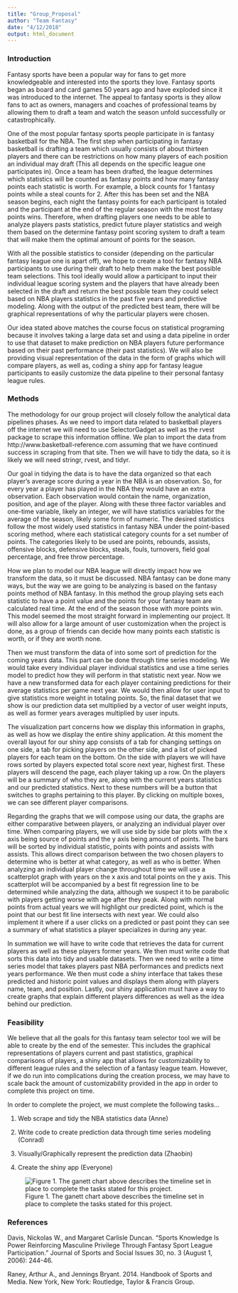 ```yaml
---
title: "Group_Proposal"
author: "Team Fantasy"
date: "4/12/2018"
output: html_document
---
```

### Introduction


Fantasy sports have been a popular way for fans to get more knowledgeable and interested into the sports they love. Fantasy sports began as board and card games 50 years ago and have exploded since it was introduced to the internet. The appeal to fantasy sports is they allow fans to act as owners, managers and coaches of professional teams by allowing them to draft a team and watch the season unfold successfully or catastrophically. 

One of the most popular fantasy sports people participate in is fantasy basketball for the NBA. The first step when participating in fantasy basketball is drafting a team which usually consists of about thirteen players and there can be restrictions on how many players of each position an individual may draft (This all depends on the specific league one participates in). Once a team has been drafted, the league determines which statistics will be counted as fantasy points and how many fantasy points each statistic is worth. For example, a block counts for 1 fantasy points while a steal counts for 2. After this has been set and the NBA season begins, each night the fantasy points for each participant is totaled and the participant at the end of the regular season with the most fantasy points wins. Therefore, when drafting players one needs to be able to analyze players pasts statistics, predict future player statistics and weigh them based on the determine fantasy point scoring system to draft a team that will make them the optimal amount of points for the season. 

With all the possible statistics to consider (depending on the particular fantasy league one is apart off), we hope to create a tool for fantasy NBA participants to use during their draft to help them make the best possible team selections. This tool ideally would allow a participant to input their individual league scoring system and the players that have already been selected in the draft and return the best possible team they could select based on NBA players statistics in the past five years and predictive modeling. Along with the output of the predicted best team, there will be graphical representations of why the particular players were chosen. 

Our idea stated above matches the course focus on statistical programing because it involves taking a large data set and using a data pipeline in order to use that dataset to make prediction on NBA players future performance based on their past performance (their past statistics). We will also be providing visual representation of the data in the form of graphs which will compare players, as well as, coding a shiny app for fantasy league participants to easily customize the data pipeline to their personal fantasy league rules. 


### Methods


The methodology for our group project will closely follow the analytical data pipelines phases. As we need to import data related to basketball players off the internet we will need to use SelectorGadget as well as the rvest package to scrape this information offline. We plan to import the data from http://www.basketball-reference.com assuming that we have continued success in scraping from that site. Then we will have to tidy the data, so it is likely we will need stringr, rvest, and tidyr. 


Our goal in tidying the data is to have the data organized so that each player’s average score during a year in the NBA is an observation. So, for every year a player has played in the NBA they would have an extra observation. Each observation would contain the name, organization, position, and age of the player. Along with these three factor variables and one-time variable, likely an integer, we will have statistics variables for the average of the season, likely some form of numeric. The desired statistics follow the most widely used statistics in fantasy NBA under the point-based scoring method, where each statistical category counts for a set number of points. The categories likely to be used are points, rebounds, assists, offensive blocks, defensive blocks, steals, fouls, turnovers, field goal percentage, and free throw percentage.


How we plan to model our NBA league will directly impact how we transform the data, so it must be discussed. NBA fantasy can be done many ways, but the way we are going to be analyzing is based on the fantasy points method of NBA fantasy. In this method the group playing sets each statistic to have a point value and the points for your fantasy team are calculated real time. At the end of the season those with more points win. This model seemed the most straight forward in implementing our project. It will also allow for a large amount of user customization when the project is done, as a group of friends can decide how many points each statistic is worth, or if they are worth none. 


Then we must transform the data of into some sort of prediction for the coming years data. This part can be done through time series modeling. We would take every individual player individual statistics and use a time series model to predict how they will perform in that statistic next year. Now we have a new transformed data for each player containing predictions for their average statistics per game next year. We would then allow for user input to give statistics more weight in totaling points. So, the final dataset that we show is our prediction data set multiplied by a vector of user weight inputs, as well as former years averages multiplied by user inputs.


The visualization part concerns how we display this information in graphs, as well as how we display the entire shiny application. At this moment the overall layout for our shiny app consists of a tab for changing settings on one side, a tab for picking players on the other side, and a list of picked players for each team on the bottom. On the side with players we will have rows sorted by players expected total score next year, highest first. These players will descend the page, each player taking up a row. On the players will be a summary of who they are, along with the current years statistics and our predicted statistics. Next to these numbers will be a button that switches to graphs pertaining to this player. By clicking on multiple boxes, we can see different player comparisons. 



Regarding the graphs that we will compose using our data, the graphs are either comparative between players, or analyzing an individual player over time. When comparing players, we will use side by side bar plots with the x axis being source of points and the y axis being amount of points. The bars will be sorted by individual statistic, points with points and assists with assists. This allows direct comparison between the two chosen players to determine who is better at what category, as well as who is better. When analyzing an individual player change throughout time we will use a scatterplot graph with years on the x axis and total points on the y axis. This scatterplot will be accompanied by a best fit regression line to be determined while analyzing the data, although we suspect it to be parabolic with players getting worse with age after they peak. Along with normal points from actual years we will highlight our predicted point, which is the point that our best fit line intersects with next year. We could also implement it where if a user clicks on a predicted or past point they can see a summary of what statistics a player specializes in during any year.

In summation we will have to write code that retrieves the data for current players as well as these players former years. We then must write code that sorts this data into tidy and usable datasets. Then we need to write a time series model that takes players past NBA performances and predicts next years performance. We then must code a shiny interface that takes these predicted and historic point values and displays them along with players name, team, and position. Lastly, our shiny application must have a way to create graphs that explain different players differences as well as the idea behind our prediction.


### Feasibility


We believe that all the goals for this fantasy team selector tool we will be able to create by the end of the semester.  This includes the graphical representations of players current and past statistics, graphical comparisons of players, a shiny app that allows for customizability to different league rules and the selection of a fantasy league team. However, if we do run into complications during the creation process, we may have to scale back the amount of customizability provided in the app in order to complete this project on time. 

In order to complete the project, we must complete the following tasks… 

1.	Web scrape and tidy the NBA statistics data (Anne)

2.	Write code to create prediction data through time series modeling (Conrad)

3.	Visually/Graphically represent the prediction data (Zhaobin)

4.	Create the shiny app (Everyone)

![Figure 1. The ganett chart above describes the timeline set in place to complete the tasks stated for this project.](ganett_chart.png)


### References


Davis, Nickolas W., and Margaret Carlisle Duncan. "Sports Knowledge Is Power Reinforcing
Masculine Privilege Through Fantasy Sport League Participation." Journal of Sports and Social Issues 30, no. 3 (August 1, 2006): 244-46.

Raney, Arthur A., and Jennings Bryant. 2014. Handbook of Sports and Media. New York, New
York: Routledge, Taylor & Francis Group.


